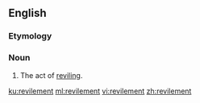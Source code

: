 ==English==

===Etymology===
{{suffix|en|revile|ment}}

===Noun===
{{en-noun}}

# The act of [[revile|reviling]].

[[ku:revilement]]
[[ml:revilement]]
[[vi:revilement]]
[[zh:revilement]]